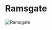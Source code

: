 

# Ramsgate

<Image
  src="https://cdn.sanity.io/images/1as7cn02/production/28dde99c7f7d40a735d98a122694706467067a73-1680x987.png?w=976&h=350&fit=crop&crop=center&auto=format"
  alt="Ramsgate"
  width={976}
  height={350}
/>

<ProjectDetails
  region="North"
  house="House Woolfield"
  type="Keep"
  status="Completed"
  warp="/warp ramsgate"
  projectLead="ErtyLink"
  dateStarted="January 2, 2014"
  dateCompleted="January 2, 2014"
/>
